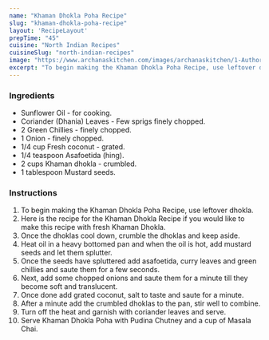 ---
name: "Khaman Dhokla Poha Recipe"
slug: "khaman-dhokla-poha-recipe"
layout: 'RecipeLayout'
prepTime: "45"
cuisine: "North Indian Recipes"
cuisineSlug: "north-indian-recipes"
image: "https://www.archanaskitchen.com/images/archanaskitchen/1-Author/Pooja_Thakur/Khaman_Dhokla_Poha.jpg"
excerpt: "To begin making the Khaman Dhokla Poha Recipe, use leftover dhokla"
---

### Ingredients

- Sunflower Oil - for cooking.
- Coriander (Dhania) Leaves - Few sprigs finely chopped.
- 2 Green Chillies - finely chopped.
- 1 Onion - finely chopped.
- 1/4 cup Fresh coconut - grated.
- 1/4 teaspoon Asafoetida (hing).
- 2 cups Khaman dhokla - crumbled.
- 1 tablespoon Mustard seeds.

### Instructions

1. To begin making the Khaman Dhokla Poha Recipe, use leftover dhokla.
1. Here is the recipe for the Khaman Dhokla Recipe if you would like to make this recipe with fresh Khaman Dhokla.
1. Once the dhoklas cool down, crumble the dhoklas and keep aside.
1. Heat oil in a heavy bottomed pan and when the oil is hot, add mustard seeds and let them splutter.
1. Once the seeds have spluttered add asafoetida, curry leaves and green chillies and saute them for a few seconds.
1. Next, add some chopped onions and saute them for a minute till they become soft and translucent.
1. Once done add grated coconut, salt to taste and saute for a minute.
1. After a minute add the crumbled dhoklas to the pan, stir well to combine.
1. Turn off the heat and garnish with coriander leaves and serve.
1. Serve Khaman Dhokla Poha with Pudina Chutney and a cup of Masala Chai.
